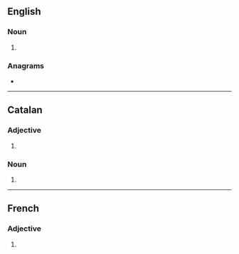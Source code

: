 ==English==

===Noun===
{{head|en|noun plural form}}

# {{plural of|aspirant|lang=en}}

===Anagrams===
* {{anagrams|en|partisans|satin spar|spartinas}}

----

==Catalan==

===Adjective===
{{head|ca|adjective form}}

# {{plural of|aspirant|lang=ca}}

===Noun===
{{head|ca|noun form}}

# {{plural of|aspirant|lang=ca}}

----

==French==

===Adjective===
{{fr-adj-form}}

# {{masculine plural of|aspirant|lang=fr}}